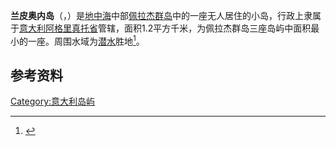 {{Infobox Islands
| name             = 兰皮奥内岛
| image name       = Lampione islet.JPG
| image caption    = 兰皮奥内岛
| image size       =
| locator map      = Pelagie Islands map.png
| map_custom       = yes
| native name      = Lampiuni
| native name link =
| nickname         =
| location         = [[地中海|地中海]]
| coordinates      = {{coord|35|33|N|12|19|E|display=inline,title}}
| archipelago      = [[佩拉杰群岛|佩拉杰群岛]]
| total islands    =
| major islands    =
| area_km2 =1.2
| rank             =
| length_km           = 0.7
| width_km            = 0.18
| coastline_km =
| highest mount    =
| elevation_m =36
| country          = Italy
| country admin divisions title     = [[意大利行政区划|省]]
| country admin divisions           = [[阿格里真托省|阿格里真托省]]
| population       =无人定居
}}
'''兰皮奥内岛'''（{{lang-scn|Lampiuni}}，{{lang-it|Lampione}}）是[[地中海|地中海]]中部[[佩拉杰群岛|佩拉杰群岛]]中的一座无人居住的小岛，行政上隶属于[[意大利|意大利]][[阿格里真托省|阿格里真托省]]管辖，面积1.2平方千米，为佩拉杰群岛三座岛屿中面积最小的一座。周围水域为[[潜水|潜水]]胜地<ref>{{Cite web |url=http://www.italythisway.com/places/lampione.php |title=www.italythisway.com |accessdate=2011-05-24 |archive-date=2020-12-10 |archive-url=https://web.archive.org/web/20201210032407/https://www.italythisway.com/places/lampione.php |dead-url=no }}</ref>。

== 参考资料 ==
{{reflist}}
{{Outlying territories of European countries}}
[[Category:意大利岛屿|Category:意大利岛屿]]